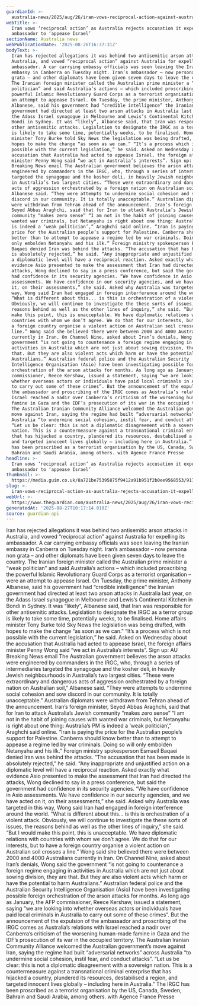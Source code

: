 ```yaml
---
guardianId: >-
  australia-news/2025/aug/26/iran-vows-reciprocal-action-against-australia-after-expulsion-of-ambassador
webTitle: >-
  Iran vows ‘reciprocal action’ as Australia rejects accusation it expelled
  ambassador to ‘appease Israel’
sectionName: Australia news
webPublicationDate: '2025-08-26T16:37:31Z'
bodyText: >-
  Iran has rejected allegations it was behind two antisemitic arson attacks in
  Australia, and vowed “reciprocal action” against Australia for expelling its
  ambassador. A car carrying embassy officials was seen leaving the Iranian
  embassy in Canberra on Tuesday night. Iran’s ambassador – now persona non
  grata – and other diplomats have been given seven days to leave the country.
  The Iranian foreign minister called the Australian prime minister a “weak
  politician” and said Australia’s actions – which included proscribing the
  powerful Islamic Revolutionary Guard Corps as a terrorist organisation – were
  an attempt to appease Israel. On Tuesday, the prime minister, Anthony
  Albanese, said his government had “credible intelligence” the Iranian
  government had directed at least two arson attacks in Australia last year, on
  the Adass Israel synagogue in Melbourne and Lewis’s Continental Kitchen in
  Bondi in Sydney. It was “likely”, Albanese said, that Iran was responsible for
  other antisemitic attacks. Legislation to designate the IRGC as a terror group
  is likely to take some time, potentially weeks, to be finalised. Home affairs
  minister Tony Burke told Sky News the legislation was being drafted, with
  hopes to make the change “as soon as we can.” “It’s a process which is not
  possible with the current legislation,” he said. Asked on Wednesday about the
  accusation that Australia had acted to appease Israel, the foreign affairs
  minister Penny Wong said “we act in Australia’s interests”. Sign up: AU
  Breaking News email The Australian government believes the arson attacks were
  engineered by commanders in the IRGC, who, through a series of intermediaries
  targeted the synagogue and the kosher deli, in heavily Jewish neighbourhoods
  in Australia’s two largest cities. “These were extraordinary and dangerous
  acts of aggression orchestrated by a foreign nation on Australian soil,”
  Albanese said. “They were attempts to undermine social cohesion and sow
  discord in our community. It is totally unacceptable.” Australian diplomats
  were withdrawn from Tehran ahead of the announcement. Iran’s foreign minister,
  Seyed Abbas Araghchi, said that for Iran to attack Australia’s Jewish
  community “makes zero sense” “I am not in the habit of joining causes with
  wanted war criminals, but Netanyahu is right about one thing: Australia’s PM
  is indeed a ‘weak politician’,” Araghchi said online. “Iran is paying the
  price for the Australian people’s support for Palestine. Canberra should know
  better than to attempt to appease a regime led by war criminals. Doing so will
  only embolden Netanyahu and his ilk.” Foreign ministry spokesperson Esmaeil
  Baqaei denied Iran was behind the attacks. “The accusation that has been made
  is absolutely rejected,” he said. “Any inappropriate and unjustified action on
  a diplomatic level will have a reciprocal reaction. Asked exactly what
  evidence Asio presented to make the assessment that Iran had directed the
  attacks, Wong declined to say in a press conference, but said the government
  had confidence in its security agencies. “We have confidence in Asio
  assessments. We have confidence in our security agencies, and we have acted on
  it, on their assessments,” she said. Asked why Australia was targeted in this
  way, Wong said Iran had engaged in foreign interference around the world.
  “What is different about this... is this is orchestration of a violent attack.
  Obviously, we will continue to investigate the these sorts of issues, the
  reasons behind as well as the other lines of inquiry,” she said. “But I would
  make this point, this is unacceptable. We have diplomatic relations with
  countries with whom we don’t agree. We do that for our interests, but to have
  a foreign country organise a violent action on Australian soil crosses a
  line.” Wong said she believed there were between 2000 and 4000 Australians
  currently in Iran. On Channel Nine, asked about Iran’s denials, Wong said the
  government “is not going to countenance a foreign regime engaging in
  activities in Australia which are not just about sowing division, they are
  that. But they are also violent acts which harm or have the potential to harm
  Australians.” Australian federal police and the Australian Security
  Intelligence Organisation (Asio) have been investigating possible foreign
  orchestration of the arson attacks for months. As long ago as January, the AFP
  commissioner, Reece Kershaw, issued a statement, saying “we are looking into
  whether overseas actors or individuals have paid local criminals in Australia
  to carry out some of these crimes”. But the announcement of the expulsion of
  the ambassador and proscribing of the IRGC comes as Australia’s relations with
  Israel reached a nadir over Canberra’s criticism of the worsening human-made
  famine in Gaza and the IDF’s prosecution of its war in the occupied territory.
  The Australian Iranian Community Alliance welcomed the Australian government’s
  move against Iran, saying the regime had built “adversarial networks” across
  Australia “to undermine social cohesion, instil fear, and conduct attacks”.
  “Let us be clear: this is not a diplomatic disagreement with a sovereign
  nation. This is a countermeasure against a transnational criminal enterprise
  that has hijacked a country, plundered its resources, destabilised a region,
  and targeted innocent lives globally – including here in Australia.” The IRGC
  has been proscribed as a terrorist organisation by the US, Canada, Sweden,
  Bahrain and Saudi Arabia, among others. with Agence France Presse
headline: >-
  Iran vows ‘reciprocal action’ as Australia rejects accusation it expelled
  ambassador to ‘appease Israel’
thumbnail: >-
  https://media.guim.co.uk/8a721be75395875f9412a91b951f2b0ee9568553/917_0_4583_3667/500.jpg
slug: >-
  iran-vows-reciprocal-action-as-australia-rejects-accusation-it-expelled-ambassador-to-appease-israel
webUrl: >-
  https://www.theguardian.com/australia-news/2025/aug/26/iran-vows-reciprocal-action-against-australia-after-expulsion-of-ambassador
generatedAt: '2025-08-27T10:17:14.010Z'
source: guardian-api
---
```

Iran has rejected allegations it was behind two antisemitic arson attacks in Australia, and vowed “reciprocal action” against Australia for expelling its ambassador. A car carrying embassy officials was seen leaving the Iranian embassy in Canberra on Tuesday night. Iran’s ambassador – now persona non grata – and other diplomats have been given seven days to leave the country. The Iranian foreign minister called the Australian prime minister a “weak politician” and said Australia’s actions – which included proscribing the powerful Islamic Revolutionary Guard Corps as a terrorist organisation – were an attempt to appease Israel. On Tuesday, the prime minister, Anthony Albanese, said his government had “credible intelligence” the Iranian government had directed at least two arson attacks in Australia last year, on the Adass Israel synagogue in Melbourne and Lewis’s Continental Kitchen in Bondi in Sydney. It was “likely”, Albanese said, that Iran was responsible for other antisemitic attacks. Legislation to designate the IRGC as a terror group is likely to take some time, potentially weeks, to be finalised. Home affairs minister Tony Burke told Sky News the legislation was being drafted, with hopes to make the change “as soon as we can.” “It’s a process which is not possible with the current legislation,” he said. Asked on Wednesday about the accusation that Australia had acted to appease Israel, the foreign affairs minister Penny Wong said “we act in Australia’s interests”. Sign up: AU Breaking News email The Australian government believes the arson attacks were engineered by commanders in the IRGC, who, through a series of intermediaries targeted the synagogue and the kosher deli, in heavily Jewish neighbourhoods in Australia’s two largest cities. “These were extraordinary and dangerous acts of aggression orchestrated by a foreign nation on Australian soil,” Albanese said. “They were attempts to undermine social cohesion and sow discord in our community. It is totally unacceptable.” Australian diplomats were withdrawn from Tehran ahead of the announcement. Iran’s foreign minister, Seyed Abbas Araghchi, said that for Iran to attack Australia’s Jewish community “makes zero sense” “I am not in the habit of joining causes with wanted war criminals, but Netanyahu is right about one thing: Australia’s PM is indeed a ‘weak politician’,” Araghchi said online. “Iran is paying the price for the Australian people’s support for Palestine. Canberra should know better than to attempt to appease a regime led by war criminals. Doing so will only embolden Netanyahu and his ilk.” Foreign ministry spokesperson Esmaeil Baqaei denied Iran was behind the attacks. “The accusation that has been made is absolutely rejected,” he said. “Any inappropriate and unjustified action on a diplomatic level will have a reciprocal reaction. Asked exactly what evidence Asio presented to make the assessment that Iran had directed the attacks, Wong declined to say in a press conference, but said the government had confidence in its security agencies. “We have confidence in Asio assessments. We have confidence in our security agencies, and we have acted on it, on their assessments,” she said. Asked why Australia was targeted in this way, Wong said Iran had engaged in foreign interference around the world. “What is different about this... is this is orchestration of a violent attack. Obviously, we will continue to investigate the these sorts of issues, the reasons behind as well as the other lines of inquiry,” she said. “But I would make this point, this is unacceptable. We have diplomatic relations with countries with whom we don’t agree. We do that for our interests, but to have a foreign country organise a violent action on Australian soil crosses a line.” Wong said she believed there were between 2000 and 4000 Australians currently in Iran. On Channel Nine, asked about Iran’s denials, Wong said the government “is not going to countenance a foreign regime engaging in activities in Australia which are not just about sowing division, they are that. But they are also violent acts which harm or have the potential to harm Australians.” Australian federal police and the Australian Security Intelligence Organisation (Asio) have been investigating possible foreign orchestration of the arson attacks for months. As long ago as January, the AFP commissioner, Reece Kershaw, issued a statement, saying “we are looking into whether overseas actors or individuals have paid local criminals in Australia to carry out some of these crimes”. But the announcement of the expulsion of the ambassador and proscribing of the IRGC comes as Australia’s relations with Israel reached a nadir over Canberra’s criticism of the worsening human-made famine in Gaza and the IDF’s prosecution of its war in the occupied territory. The Australian Iranian Community Alliance welcomed the Australian government’s move against Iran, saying the regime had built “adversarial networks” across Australia “to undermine social cohesion, instil fear, and conduct attacks”. “Let us be clear: this is not a diplomatic disagreement with a sovereign nation. This is a countermeasure against a transnational criminal enterprise that has hijacked a country, plundered its resources, destabilised a region, and targeted innocent lives globally – including here in Australia.” The IRGC has been proscribed as a terrorist organisation by the US, Canada, Sweden, Bahrain and Saudi Arabia, among others. with Agence France Presse
